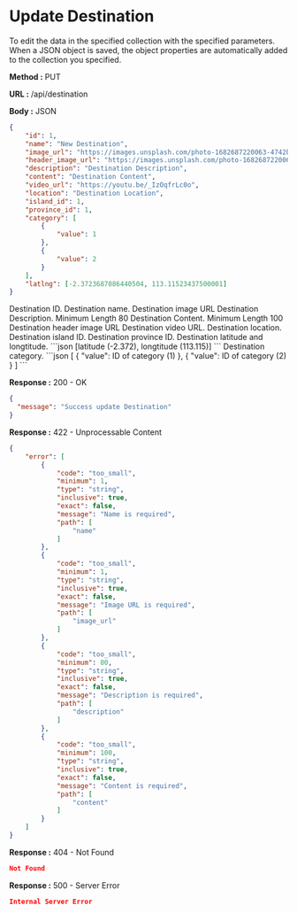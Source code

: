 
# Update Destination

To edit the data in the specified collection with the specified parameters.
When a JSON object is saved, the object properties are automatically added to the collection you specified.

**Method :** <Badge variant="info">PUT</Badge>

**URL :** <Badge variant="dark">/api/destination</Badge>

**Body :** <Badge variant="purple">JSON</Badge>

```json
{
    "id": 1,
    "name": "New Destination",
	"image_url": "https://images.unsplash.com/photo-1682687220063-4742bd7fd538?auto=format&fit=crop&q=60&w=500",
	"header_image_url": "https://images.unsplash.com/photo-1682687220063-4742bd7fd538?auto=format&fit=crop&q=60&w=500",
	"description": "Destination Description",
	"content": "Destination Content",
	"video_url": "https://youtu.be/_IzOqfrLc0o",
	"location": "Destination Location",
	"island_id": 1,
	"province_id": 1,
	"category": [
		{
			"value": 1
		},
		{
			"value": 2
		}
	],
	"latlng": [-2.3723687086440504, 113.11523437500001]
}
```

<Param name="id" type="number" required={true}>
	Destination ID.
</Param>
<Param name="name" type="string" required={true}>
	Destination name.
</Param>
<Param name="image_url" type="string" required={true}>
	Destination image URL
</Param>
<Param name="description" type="string" required={true}>
	Destination Description. Minimum Length 80
</Param>
<Param name="content" type="string" required={true}>
	Destination Content. Minimum Length 100
</Param>
<Param name="header_image_url" type="string">
	Destination header image URL
</Param>
<Param name="video_url" type="string">
	Destination video URL.
</Param>
<Param name="location" type="string">
	Destination location.
</Param>
<Param name="island_id" type="number">
	Destination island ID.
</Param>
<Param name="province_id" type="number">
	Destination province ID.
</Param>
<Param name="latlng" type="array of double">
	Destination latitude and longtitude. 
	```json
	[latitude (-2.372), longtitude (113.115)]
	```
</Param>
<Param name="category" type="array of object">
	Destination category. 
	```json
	[
		{
			"value": ID of category (1)
		},
		{
			"value": ID of category (2)
		}
	]
	```
</Param>

**Response :** <BadgeOutline variant="success">200 - OK</BadgeOutline>

```json
{
  "message": "Success update Destination"
}
```

**Response :** <BadgeOutline variant="info">422 - Unprocessable Content</BadgeOutline>

```json
{
    "error": [
        {
            "code": "too_small",
            "minimum": 1,
            "type": "string",
            "inclusive": true,
            "exact": false,
            "message": "Name is required",
            "path": [
                "name"
            ]
        },
        {
            "code": "too_small",
            "minimum": 1,
            "type": "string",
            "inclusive": true,
            "exact": false,
            "message": "Image URL is required",
            "path": [
                "image_url"
            ]
        },
        {
            "code": "too_small",
            "minimum": 80,
            "type": "string",
            "inclusive": true,
            "exact": false,
            "message": "Description is required",
            "path": [
                "description"
            ]
        },
        {
            "code": "too_small",
            "minimum": 100,
            "type": "string",
            "inclusive": true,
            "exact": false,
            "message": "Content is required",
            "path": [
                "content"
            ]
        }
    ]
}
```

**Response :** <BadgeOutline variant="warning">404 - Not Found</BadgeOutline>

```json
Not Found
```

**Response :** <BadgeOutline variant="danger">500 - Server Error</BadgeOutline>

```json
Internal Server Error
```

